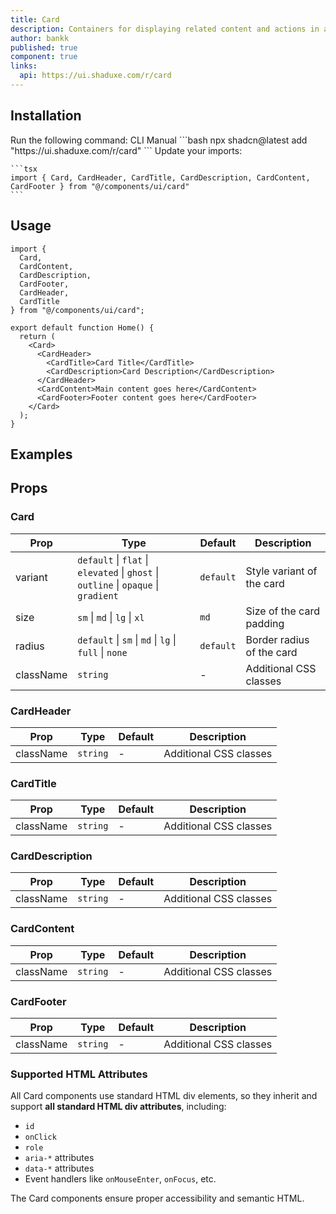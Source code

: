 ```yaml
---
title: Card
description: Containers for displaying related content and actions in a single unit.
author: bankk
published: true
component: true
links:
  api: https://ui.shaduxe.com/r/card
---
```


## Installation

<Steps>
  <Step>
    Run the following command:
    <Tabs defaultValue="cli">
    <TabsList>
      <TabsTrigger value="cli">CLI</TabsTrigger>
      <TabsTrigger value="manual">Manual</TabsTrigger>
    </TabsList>
      <TabsContent value="cli">
        ```bash
        npx shadcn@latest add "https://ui.shaduxe.com/r/card"
        ```
      </TabsContent>
      <TabsContent value="manual">
        <ComponentSource name="card" />
      </TabsContent>
    </Tabs>
  </Step>
  <Step>
    Update your imports:
    
    ```tsx
    import { Card, CardHeader, CardTitle, CardDescription, CardContent, CardFooter } from "@/components/ui/card"
    ```
  </Step>
</Steps>

## Usage

```tsx {1-6,10-19} showLineNumbers
import { 
  Card, 
  CardContent, 
  CardDescription, 
  CardFooter, 
  CardHeader, 
  CardTitle 
} from "@/components/ui/card";

export default function Home() {
  return (
    <Card>
      <CardHeader>
        <CardTitle>Card Title</CardTitle>
        <CardDescription>Card Description</CardDescription>
      </CardHeader>
      <CardContent>Main content goes here</CardContent>
      <CardFooter>Footer content goes here</CardFooter>
    </Card>
  );
}
```

## Examples

<ComponentPreview name="card-demo" />

## Props

### Card

| Prop      | Type                                                                      | Default   | Description                |
| --------- | ------------------------------------------------------------------------- | --------- | -------------------------- |
| variant   | `default` \| `flat` \| `elevated` \| `ghost` \| `outline` \| `opaque` \| `gradient` | `default` | Style variant of the card  |
| size      | `sm` \| `md` \| `lg` \| `xl`                                              | `md`      | Size of the card padding   |
| radius    | `default` \| `sm` \| `md` \| `lg` \| `full` \| `none`                     | `default` | Border radius of the card  |
| className | `string`                                                                  | -         | Additional CSS classes     |

### CardHeader

| Prop      | Type     | Default | Description              |
| --------- | -------- | ------- | ------------------------ |
| className | `string` | -       | Additional CSS classes   |

### CardTitle

| Prop      | Type     | Default | Description              |
| --------- | -------- | ------- | ------------------------ |
| className | `string` | -       | Additional CSS classes   |

### CardDescription

| Prop      | Type     | Default | Description              |
| --------- | -------- | ------- | ------------------------ |
| className | `string` | -       | Additional CSS classes   |

### CardContent

| Prop      | Type     | Default | Description              |
| --------- | -------- | ------- | ------------------------ |
| className | `string` | -       | Additional CSS classes   |

### CardFooter

| Prop      | Type     | Default | Description              |
| --------- | -------- | ------- | ------------------------ |
| className | `string` | -       | Additional CSS classes   |

### Supported HTML Attributes

All Card components use standard HTML div elements, so they inherit and support **all standard HTML div attributes**, including:

- `id`
- `onClick`
- `role`
- `aria-*` attributes
- `data-*` attributes
- Event handlers like `onMouseEnter`, `onFocus`, etc.

The Card components ensure proper accessibility and semantic HTML. 